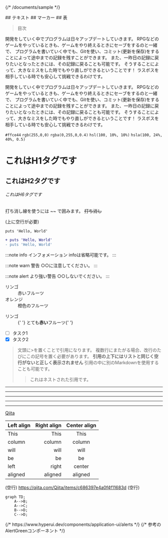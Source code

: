 {/* /documents/sample */}


<div class="bg-white">
<div class="whitespace-nowrap mx-auto max-w-screen-md ">
## テキスト
## マーカー
## 表

> 目次

開発をしていく中でプログラムは日々アップデートしていきます。
RPGなどのゲームをやっているときも、ゲームをやり終えるときにセーブをするのと一緒で、
プログラムを書いていく中でも、Gitを使い、コミット(更新を保存)をすることによって途中までの記録を残すことができます。
また、一昨日の記録に戻りたいとなったときには、その記録に戻ることも可能です。
そうすることによって、大きなミスをした時でもやり直しができるということです！
ラスボスを相手している時でも安心して挑戦できるわけです。

開発をしていく中でプログラムは日々アップデートしていきます。
RPGなどのゲームをやっているときも、ゲームをやり終えるときにセーブをするのと一緒で、
プログラムを書いていく中でも、Gitを使い、コミット(更新を保存)をすることによって途中までの記録を残すことができます。
また、一昨日の記録に戻りたいとなったときには、その記録に戻ることも可能です。
そうすることによって、大きなミスをした時でもやり直しができるということです！
ラスボスを相手している時でも安心して挑戦できるわけです。

`#ffce44`
`rgb(255,0,0)`
`rgba(0,255,0,0.4)`
`hsl(100, 10%, 10%)`
`hsla(100, 24%, 40%, 0.5)`

# これはH1タグです

## これはH2タグです

###### これはH6タグです

打ち消し線を使うには ~~ で囲みます。 ~~打ち消し~~

(上に空行が必要)

```
puts 'Hello, World'
```

```diff
+ puts 'Hello, World'
- puts 'Hello, World'
```

:::note info
インフォメーション
infoは省略可能です。
:::

:::note warn
警告
○○に注意してください。
:::

:::note alert
より強い警告
○○しないでください。
:::

<dl>
  <dt>リンゴ</dt>
  <dd>赤いフルーツ</dd>
  <dt>オレンジ</dt>
  <dd>橙色のフルーツ</dd>
</dl>

<dl>
  <dt>リンゴ</dt>
  <dd>
    {' '}
    とても<strong>赤い</strong>フルーツ{' '}
  </dd>
</dl>

- [ ] タスク1
- [x] タスク2

> 文頭に>を置くことで引用になります。
> 複数行にまたがる場合、改行のたびにこの記号を置く必要があります。
> **引用の上下にはリストと同じく空行がないと正しく表示されません**
> 引用の中に別のMarkdownを使用することも可能です。
>
> > これはネストされた引用です。

---

---

---

---

---

[Qiita](http://qiita.com 'Qiita Home')

| Left align | Right align | Center align |
| :--------- | ----------: | :----------: |
| This       |        This |     This     |
| column     |      column |    column    |
| will       |        will |     will     |
| be         |          be |      be      |
| left       |       right |    center    |
| aligned    |     aligned |   aligned    |

(空行)
https://qiita.com/Qiita/items/c686397e4a0f4f11683d
(空行)

```mermaid
graph TD;
    A-->B;
    A-->C;
    B-->D;
    C-->D;
```

<AlertGreen title="テキストサンプル" text="テキストサンプル" />
{/* https://www.hyperui.dev/components/application-ui/alerts */}
{/* 参考のAlertGreenコンポーネント */}

<AccordionComponent />

</div>

</div>
